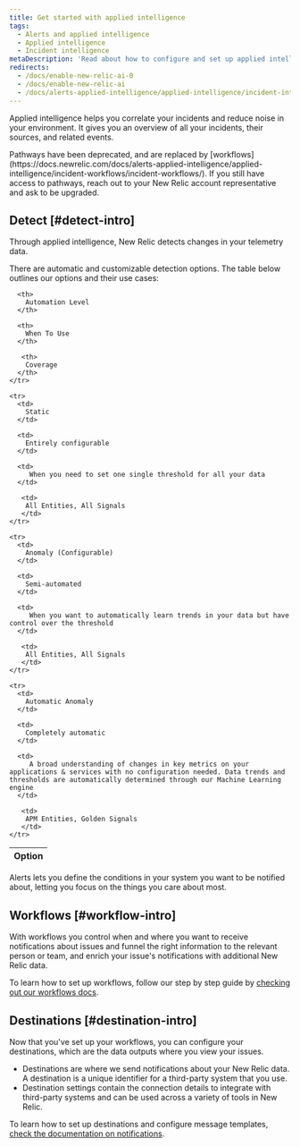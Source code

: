```yaml
---
title: Get started with applied intelligence
tags:
  - Alerts and applied intelligence
  - Applied intelligence
  - Incident intelligence
metaDescription: 'Read about how to configure and set up applied intelligence.'
redirects:
  - /docs/enable-new-relic-ai-0
  - /docs/enable-new-relic-ai
  - /docs/alerts-applied-intelligence/applied-intelligence/incident-intelligence/get-started-incident-intelligence
---
```


Applied intelligence helps you correlate your incidents and reduce noise in your environment. It gives you an overview of all your incidents, their sources, and related events.
 
<Callout variant="important">
  Pathways have been deprecated, and are replaced by [workflows](https://docs.newrelic.com/docs/alerts-applied-intelligence/applied-intelligence/incident-workflows/incident-workflows/).
If you still have access to pathways, reach out to your New Relic account representative and ask to be upgraded.
</Callout>

## Detect [#detect-intro]

Through applied intelligence, New Relic detects changes in your telemetry data.

There are automatic and customizable detection options. The table below outlines our options and their use cases:

<table>
  <thead>
    <tr>
      <th style={{ width: "200px" }}>
        Option
      </th>

      <th>
        Automation Level
      </th>

      <th>
        When To Use
      </th>

       <th>
        Coverage
      </th>
    </tr>
  </thead>

  <tbody>

    <tr>
      <td>
        Static
      </td>

      <td>
        Entirely configurable
      </td>

      <td>
         When you need to set one single threshold for all your data 
      </td>

       <td>
        All Entities, All Signals
       </td>
    </tr>

    <tr>
      <td>
        Anomaly (Configurable)
      </td>

      <td>
        Semi-automated
      </td>

      <td>
         When you want to automatically learn trends in your data but have control over the threshold
      </td>

       <td>
        All Entities, All Signals
       </td>
    </tr>

    <tr>
      <td>
        Automatic Anomaly
      </td>

      <td>
        Completely automatic
      </td>

      <td>
         A broad understanding of changes in key metrics on your applications & services with no configuration needed. Data trends and thresholds are automatically determined through our Machine Learning engine
      </td>

       <td>
        APM Entities, Golden Signals
       </td>
    </tr>

  </tbody>
</table>

Alerts lets you define the conditions in your system you want to be notified about, letting you focus on the things you care about most.


## Workflows [#workflow-intro]

With workflows you control when and where you want to receive notifications about issues and funnel the right information to the relevant person or team, and enrich your issue's notifications with additional New Relic data.

To learn how to set up workflows, follow our step by step guide by [checking out our workflows docs](https://docs.newrelic.com/docs/alerts-applied-intelligence/applied-intelligence/incident-workflows/incident-workflows).

## Destinations [#destination-intro]

Now that you've set up your workflows, you can configure your destinations, which are the data outputs where you view your issues.

* Destinations are where we send notifications about your New Relic data. A destination is a unique identifier for a third-party system that you use.
* Destination settings contain the connection details to integrate with third-party systems and can be used across a variety of tools in New Relic.

To learn how to set up destinations and configure message templates, [check the documentation on notifications](https://docs.newrelic.com/docs/alerts-applied-intelligence/notifications/destinations/).
